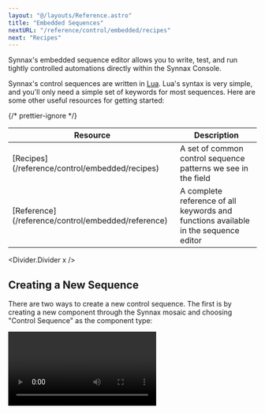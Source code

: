 ```yaml
---
layout: "@/layouts/Reference.astro"
title: "Embedded Sequences"
nextURL: "/reference/control/embedded/recipes"
next: "Recipes"
---
```



Synnax's embedded sequence editor allows you to write, test, and run tightly controlled
automations directly within the Synnax Console.

Synnax's control sequences are written in [Lua](https://www.lua.org). Lua's syntax is
very simple, and you'll only need a simple set of keywords for most sequences. Here are
some other useful resources for getting started:

{/* prettier-ignore */}
<Table>
  <thead>
    <tr>
      <th>Resource</th>
      <th>Description</th>
    </tr>
  </thead>
  <tbody>
    <tr>
      <td>[Recipes](/reference/control/embedded/recipes)</td>
      <td>A set of common control sequence patterns we see in the field</td>
    </tr>
    <tr>
      <td>[Reference](/reference/control/embedded/reference)</td>
      <td> A complete reference of all keywords and functions available in the sequence
        editor</td>
    </tr>
  </tbody>
</Table>

<Divider.Divider x />

## Creating a New Sequence

There are two ways to create a new control sequence. The first is by creating a new
component through the Synnax mosaic and choosing "Control Sequence" as the component
type:

<Video client:only="react" id="control/embedded/mosaic-create-sequence" />

Control sequences can also be created through the command palette, which you can open
using `Cmd + Shift + P' on macOS and 'Ctrl + Shift + P' on Windows.

<Video client:only="react" id="control/embedded/palette-create-sequence" />

<Divider.Divider x />

## Structure of a Sequence

Once you've created a sequence, you'll see a large area for editing text at the top and
a set of configuration fields at the bottom.

### The Editor

The editing area at the top of the dialog is where you'll write the body of your
sequence, including conditional logic. **Embedded control sequences are executed in
precisely timed, fixed rate loops**.

If you set the sequence rate to 1 Hz, the code you write inside of this editor will be
executed once every second, even if the previous loop did not complete

### Configuration Parameters

In addition to the main sequence body, there are a number of important fields for
configuring sequence parameters.

#### Location

This sets the [Synnax Driver](/reference/driver/get-started) that the sequence will be
executed on.

#### Rate

This sets the rate, in Hz, at which the sequence will be executed.

#### Read From

The list of channels that we need to read values from in order to make control decisions
from our sequence. An example could be a set of pressure transducers to determine when
to open and close a valve.

As you edit code within the body of the sequence, Synnax will suggest channels that
match the variable you're typing. If you choose to accept the suggestion, it will be
automatically populated into this field.

#### Write To

The list of channels that you would like to control within your sequence. For example,
these could be digital output channels that actuate a valve.
